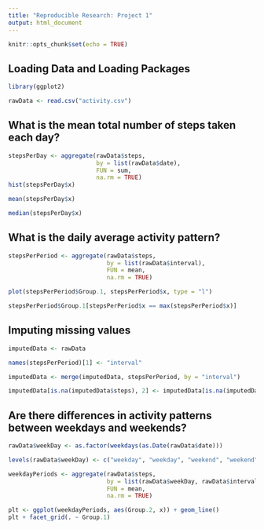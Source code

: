 ```yaml
---
title: "Reproducible Research: Project 1"
output: html_document
---
```


```r
knitr::opts_chunk$set(echo = TRUE)
```

## Loading Data and Loading Packages

```r
library(ggplot2)

rawData <- read.csv("activity.csv")
```

## What is the mean total number of steps taken each day?

```r
stepsPerDay <- aggregate(rawData$steps, 
                         by = list(rawData$date), 
                         FUN = sum,
                         na.rm = TRUE)
hist(stepsPerDay$x)

mean(stepsPerDay$x)

median(stepsPerDay$x)
```

## What is the daily average activity pattern?

```r
stepsPerPeriod <- aggregate(rawData$steps,
                            by = list(rawData$interval),
                            FUN = mean,
                            na.rm = TRUE)

plot(stepsPerPeriod$Group.1, stepsPerPeriod$x, type = "l")

stepsPerPeriod$Group.1[stepsPerPeriod$x == max(stepsPerPeriod$x)]
```


## Imputing missing values

```r
imputedData <- rawData

names(stepsPerPeriod)[1] <- "interval"

imputedData <- merge(imputedData, stepsPerPeriod, by = "interval")

imputedData[is.na(imputedData$steps), 2] <- imputedData[is.na(imputedData$steps), 4]
```


## Are there differences in activity patterns between weekdays and weekends?

```r
rawData$weekDay <- as.factor(weekdays(as.Date(rawData$date)))

levels(rawData$weekDay) <- c("weekday", "weekday", "weekend", "weekend", "weekday", "weekday", "weekday")

weekdayPeriods <- aggregate(rawData$steps,
                            by = list(rawData$weekDay, rawData$interval),
                            FUN = mean,
                            na.rm = TRUE)

plt <- ggplot(weekdayPeriods, aes(Group.2, x)) + geom_line()
plt + facet_grid(. ~ Group.1)
```

